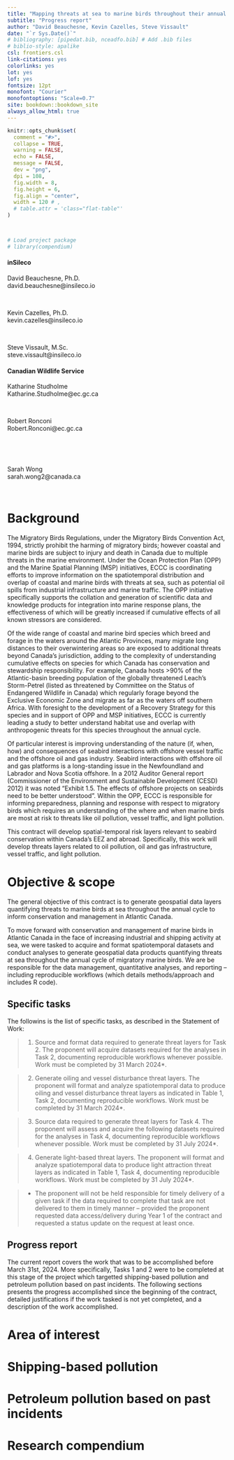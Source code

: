 ```yaml
---
title: "Mapping threats at sea to marine birds throughout their annual cycle to inform conservation and management in Atlantic Canada"
subtitle: "Progress report"
author: "David Beauchesne, Kevin Cazelles, Steve Vissault"
date: "`r Sys.Date()`"
# bibliography: [pipedat.bib, nceadfo.bib] # Add .bib files
# biblio-style: apalike
csl: frontiers.csl
link-citations: yes
colorlinks: yes
lot: yes
lof: yes
fontsize: 12pt
monofont: "Courier"
monofontoptions: "Scale=0.7"
site: bookdown::bookdown_site
always_allow_html: true
---
```


```r
knitr::opts_chunk$set(
  comment = "#>",
  collapse = TRUE,
  warning = FALSE,
  echo = FALSE,
  message = FALSE,
  dev = "png",
  dpi = 108,
  fig.width = 8,
  fig.height = 6,
  fig.align = "center",
  width = 120 # ,
  # table.attr = 'class="flat-table"'
)



# Load project package
# library(compendium)
```

#### inSileco {-}

David Beauchesne, Ph.D. <br/>
david.beauchesne@insileco.io<br/>

<br/>

Kevin Cazelles, Ph.D. <br/>
kevin.cazelles@insileco.io<br/>

<br/>

Steve Vissault, M.Sc.<br/>
steve.vissault@insileco.io<br/>


#### Canadian Wildlife Service {-}

Katharine Studholme<br/>
Katharine.Studholme@ec.gc.ca<br/>

<br/>

Robert Ronconi<br/>
Robert.Ronconi@ec.gc.ca<br/>

<br/>

<br/>

Sarah Wong<br/>
sarah.wong2@canada.ca<br/>

<br/>

# Background 

The Migratory Birds Regulations, under the Migratory Birds Convention Act, 1994, strictly prohibit the harming of migratory birds; however coastal and marine birds are subject to injury and death in Canada due to multiple threats in the marine environment. Under the Ocean Protection Plan (OPP) and the Marine Spatial Planning (MSP) initiatives, ECCC is coordinating efforts to improve information on the spatiotemporal distribution and overlap of coastal and marine birds with threats at sea, such as potential oil spills from industrial infrastructure and marine traffic. The OPP initiative specifically supports the collation and generation of scientific data and knowledge products for integration into marine response plans, the effectiveness of which will be greatly increased if cumulative effects of all known stressors are considered. 

Of the wide range of coastal and marine bird species which breed and forage in the waters around the Atlantic Provinces, many migrate long distances to their overwintering areas so are exposed to additional threats beyond Canada’s jurisdiction, adding to the complexity of understanding cumulative effects on species for which Canada has conservation and stewardship responsibility. For example, Canada hosts >90% of the Atlantic-basin breeding population of the globally threatened Leach’s Storm-Petrel (listed as threatened by Committee on the Status of Endangered Wildlife in Canada) which regularly forage beyond the Exclusive Economic Zone and migrate as far as the waters off southern Africa. With foresight to the development of a Recovery Strategy for this species and in support of OPP and MSP initiatives, ECCC is currently leading a study to better understand habitat use and overlap with anthropogenic threats for this species throughout the annual cycle.

Of particular interest is improving understanding of the nature (if, when, how) and consequences of seabird interactions with offshore vessel traffic and the offshore oil and gas industry. Seabird interactions with offshore oil and gas platforms is a long-standing issue in the Newfoundland and Labrador and Nova Scotia offshore. In a 2012 Auditor General report (Commissioner of the Environment and Sustainable Development (CESD) 2012) it was noted “Exhibit 1.5. The effects of offshore projects on seabirds need to be better understood”. Within the OPP, ECCC is responsible for informing preparedness, planning and response with respect to migratory birds which requires an understanding of the where and when marine birds are most at risk to threats like oil pollution, vessel traffic, and light pollution.  

This contract will develop spatial-temporal risk layers relevant to seabird conservation within Canada’s EEZ and abroad. Specifically, this work will develop threats layers related to oil pollution, oil and gas infrastructure, vessel traffic, and light pollution.

# Objective & scope

The general objective of this contract is to generate geospatial data layers quantifying threats to marine birds at sea throughout the annual cycle to inform conservation and management in Atlantic Canada.

To move forward with conservation and management of marine birds in Atlantic Canada in the face of increasing industrial and shipping activity at sea, we were tasked to acquire and format spatiotemporal datasets and conduct analyses to generate geospatial data products quantifying threats at sea throughout the annual cycle of migratory marine birds. We are be responsible for the data management, quantitative analyses, and reporting – including reproducible workflows (which details methods/approach and includes R code).

## Specific tasks

The followins is the list of specific tasks, as described in the Statement of Work: 

> 1. Source and format data required to generate threat layers for Task 2. The proponent will acquire datasets required for the analyses in Task 2, documenting reproducible workflows whenever possible. Work must be completed by 31 March 2024*.

> 2.	Generate oiling and vessel disturbance threat layers. The proponent will format and analyze spatiotemporal data to produce oiling and vessel disturbance threat layers as indicated in Table 1, Task 2, documenting reproducible workflows. Work must be completed by 31 March 2024*.

> 3.	Source data required to generate threat layers for Task 4. The proponent will assess and acquire the following datasets required for the analyses in Task 4, documenting reproducible workflows whenever possible. Work must be completed by 31 July 2024*.

> 4.	Generate light-based threat layers. The proponent will format and analyze spatiotemporal data to produce light attraction threat layers as indicated in Table 1, Task 4, documenting reproducible workflows. Work must be completed by 31 July 2024*.

> * The proponent will not be held responsible for timely delivery of a given task if the data required to complete that task are not delivered to them in timely manner – provided the proponent requested data access/delivery during Year 1 of the contract and requested a status update on the request at least once.
   
## Progress report 

The current report covers the work that was to be accomplished before March 31st, 2024. More specifically, Tasks 1 and 2 were to be completed at this stage of the project which targetted shipping-based pollution and petroleum pollution based on past incidents. The following sections presents the progress accomplished since the beginning of the contract, detailed justifications if the work tasked is not yet completed, and a description of the work accomplished. 

# Area of interest 


# Shipping-based pollution


# Petroleum pollution based on past incidents


# Research compendium



